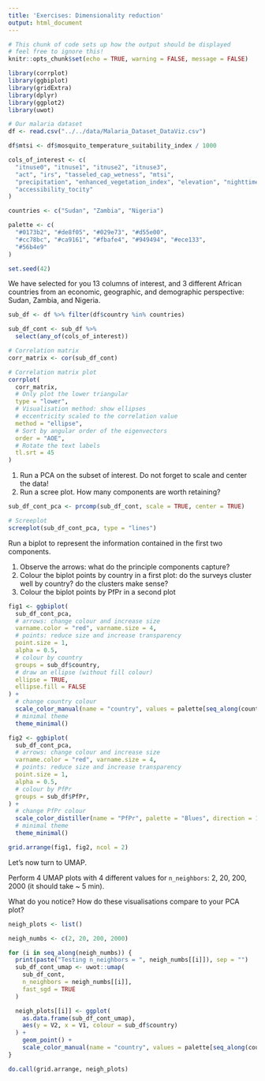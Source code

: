```yaml
---
title: 'Exercises: Dimensionality reduction'
output: html_document
---
```


```r
# This chunk of code sets up how the output should be displayed
# feel free to ignore this!
knitr::opts_chunk$set(echo = TRUE, warning = FALSE, message = FALSE)
```

```r
library(corrplot)
library(ggbiplot)
library(gridExtra)
library(dplyr)
library(ggplot2)
library(uwot)

# Our malaria dataset
df <- read.csv("../../data/Malaria_Dataset_DataViz.csv")

df$mtsi <- df$mosquito_temperature_suitability_index / 1000

cols_of_interest <- c(
  "itnuse0", "itnuse1", "itnuse2", "itnuse3",
  "act", "irs", "tasseled_cap_wetness", "mtsi",
  "precipitation", "enhanced_vegetation_index", "elevation", "nighttime_lights",
  "accessibility_tocity"
)

countries <- c("Sudan", "Zambia", "Nigeria")

palette <- c(
  "#0173b2", "#de8f05", "#029e73", "#d55e00",
  "#cc78bc", "#ca9161", "#fbafe4", "#949494", "#ece133",
  "#56b4e9"
)

set.seed(42)
```

We have selected for you 13 columns of interest, and 3 different African countries from an economic, geographic, and demographic perspective: Sudan, Zambia, and Nigeria.

```r
sub_df <- df %>% filter(df$country %in% countries)

sub_df_cont <- sub_df %>%
  select(any_of(cols_of_interest))

# Correlation matrix
corr_matrix <- cor(sub_df_cont)

# Correlation matrix plot
corrplot(
  corr_matrix,
  # Only plot the lower triangular
  type = "lower",
  # Visualisation method: show ellipses
  # eccentricity scaled to the correlation value
  method = "ellipse",
  # Sort by angular order of the eigenvectors
  order = "AOE",
  # Rotate the text labels
  tl.srt = 45
)
```

1. Run a PCA on the subset of interest. Do not forget to scale and center the data!
2. Run a scree plot. How many components are worth retaining?

```r
sub_df_cont_pca <- prcomp(sub_df_cont, scale = TRUE, center = TRUE)

# Screeplot
screeplot(sub_df_cont_pca, type = "lines")
```

Run a biplot to represent the information contained in the first two components.

1. Observe the arrows: what do the principle components capture?
2. Colour the biplot points by country in a first plot: do the surveys cluster well by country? do the clusters make sense?
3. Colour the biplot points by PfPr in a second plot

```r
fig1 <- ggbiplot(
  sub_df_cont_pca,
  # arrows: change colour and increase size
  varname.color = "red", varname.size = 4,
  # points: reduce size and increase transparency
  point.size = 1,
  alpha = 0.5,
  # colour by country
  groups = sub_df$country,
  # draw an ellipse (without fill colour)
  ellipse = TRUE,
  ellipse.fill = FALSE
) +
  # change country colour
  scale_color_manual(name = "country", values = palette[seq_along(countries)]) +
  # minimal theme
  theme_minimal()

fig2 <- ggbiplot(
  sub_df_cont_pca,
  # arrows: change colour and increase size
  varname.color = "red", varname.size = 4,
  # points: reduce size and increase transparency
  point.size = 1,
  alpha = 0.5,
  # colour by PfPr
  groups = sub_df$PfPr,
) +
  # change PfPr colour
  scale_color_distiller(name = "PfPr", palette = "Blues", direction = 1) +
  # minimal theme
  theme_minimal()

grid.arrange(fig1, fig2, ncol = 2)
```

Let's now turn to UMAP.

Perform 4 UMAP plots with 4 different values for ```n_neighbors```: 2, 20, 200, 2000 (it should take ~ 5 min).

What do you notice? How do these visualisations compare to your PCA plot?

```r
neigh_plots <- list()

neigh_numbs <- c(2, 20, 200, 2000)

for (i in seq_along(neigh_numbs)) {
  print(paste("Testing n_neighbors = ", neigh_numbs[[i]]), sep = "")
  sub_df_cont_umap <- uwot::umap(
    sub_df_cont,
    n_neighbors = neigh_numbs[[i]],
    fast_sgd = TRUE
  )

  neigh_plots[[i]] <- ggplot(
    as.data.frame(sub_df_cont_umap),
    aes(y = V2, x = V1, colour = sub_df$country)
  ) +
    geom_point() +
    scale_color_manual(name = "country", values = palette[seq_along(countries)])
}

do.call(grid.arrange, neigh_plots)
```

